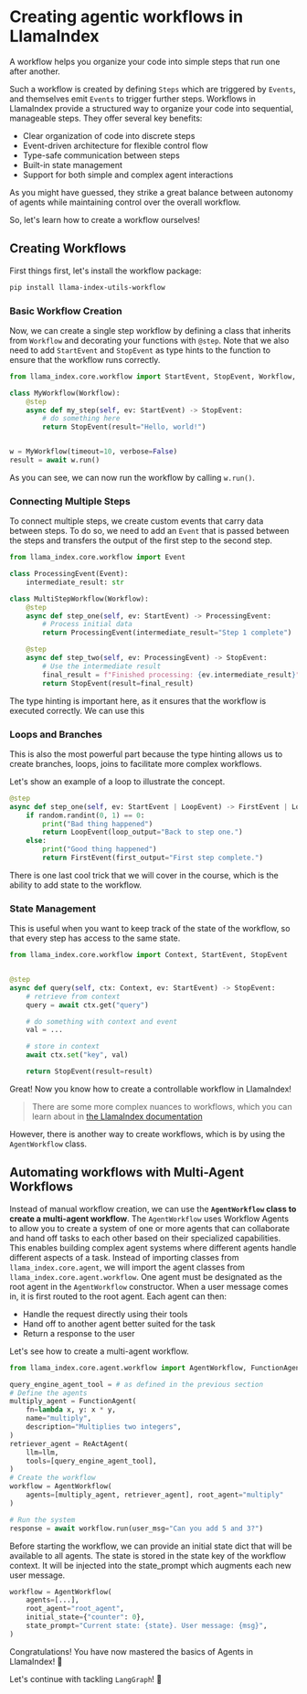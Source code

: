 # Creating agentic workflows in LlamaIndex

A workflow helps you organize your code into simple steps that run one after another.

Such a workflow is created by defining `Steps` which are triggered by `Events`, and themselves emit `Events` to trigger further steps.
Workflows in LlamaIndex provide a structured way to organize your code into sequential, manageable steps. They offer several key benefits:

- Clear organization of code into discrete steps
- Event-driven architecture for flexible control flow
- Type-safe communication between steps
- Built-in state management
- Support for both simple and complex agent interactions

As you might have guessed, they strike a great balance between autonomy of agents while maintaining control over the overall workflow.

So, let's learn how to create a workflow ourselves!

## Creating Workflows

First things first, let's install the workflow package:

```bash
pip install llama-index-utils-workflow
```

### Basic Workflow Creation

Now, we can create a single step workflow by defining a class that inherits from `Workflow` and decorating your functions with `@step`.
Note that we also need to add `StartEvent` and `StopEvent` as type hints to the function to ensure that the workflow runs correctly.


```python
from llama_index.core.workflow import StartEvent, StopEvent, Workflow, step

class MyWorkflow(Workflow):
    @step
    async def my_step(self, ev: StartEvent) -> StopEvent:
        # do something here
        return StopEvent(result="Hello, world!")


w = MyWorkflow(timeout=10, verbose=False)
result = await w.run()
```

As you can see, we can now run the workflow by calling `w.run()`.

### Connecting Multiple Steps

To connect multiple steps, we create custom events that carry data between steps.
To do so, we need to add an `Event` that is passed between the steps and transfers the output of the first step to the second step.

```python
from llama_index.core.workflow import Event

class ProcessingEvent(Event):
    intermediate_result: str

class MultiStepWorkflow(Workflow):
    @step
    async def step_one(self, ev: StartEvent) -> ProcessingEvent:
        # Process initial data
        return ProcessingEvent(intermediate_result="Step 1 complete")

    @step
    async def step_two(self, ev: ProcessingEvent) -> StopEvent:
        # Use the intermediate result
        final_result = f"Finished processing: {ev.intermediate_result}"
        return StopEvent(result=final_result)
```

The type hinting is important here, as it ensures that the workflow is executed correctly. We can use this

### Loops and Branches

This is also the most powerful part because the type hinting allows us to create branches, loops, joins to facilitate more complex workflows.

Let's show an example of a loop to illustrate the concept.

```python
@step
async def step_one(self, ev: StartEvent | LoopEvent) -> FirstEvent | LoopEvent:
    if random.randint(0, 1) == 0:
        print("Bad thing happened")
        return LoopEvent(loop_output="Back to step one.")
    else:
        print("Good thing happened")
        return FirstEvent(first_output="First step complete.")
```

There is one last cool trick that we will cover in the course, which is the ability to add state to the workflow.

### State Management
This is useful when you want to keep track of the state of the workflow, so that every step has access to the same state.

```python
from llama_index.core.workflow import Context, StartEvent, StopEvent


@step
async def query(self, ctx: Context, ev: StartEvent) -> StopEvent:
    # retrieve from context
    query = await ctx.get("query")

    # do something with context and event
    val = ...

    # store in context
    await ctx.set("key", val)

    return StopEvent(result=result)
```

Great! Now you know how to create a controllable workflow in LlamaIndex!

> There are some more complex nuances to workflows, which you can learn about in [the LlamaIndex documentation](https://docs.llamaindex.ai/en/stable/understanding/workflows/)

However, there is another way to create workflows, which is by using the `AgentWorkflow` class.

## Automating workflows with Multi-Agent Workflows

Instead of manual workflow creation, we can use the **`AgentWorkflow` class to create a multi-agent workflow**.
The `AgentWorkflow` uses Workflow Agents to allow you to create a system of one or more agents that can collaborate and hand off tasks to each other based on their specialized capabilities.
This enables building complex agent systems where different agents handle different aspects of a task.
Instead of importing classes from `llama_index.core.agent`, we will import the agent classes from `llama_index.core.agent.workflow`.
One agent must be designated as the root agent in the `AgentWorkflow` constructor.
When a user message comes in, it is first routed to the root agent. Each agent can then:

- Handle the request directly using their tools
- Hand off to another agent better suited for the task
- Return a response to the user

Let's see how to create a multi-agent workflow.

```python
from llama_index.core.agent.workflow import AgentWorkflow, FunctionAgent, ReActAgent

query_engine_agent_tool = # as defined in the previous section
# Define the agents
multiply_agent = FunctionAgent(
    fn=lambda x, y: x * y,
    name="multiply",
    description="Multiplies two integers",
)
retriever_agent = ReActAgent(
    llm=llm,
    tools=[query_engine_agent_tool],
)
# Create the workflow
workflow = AgentWorkflow(
    agents=[multiply_agent, retriever_agent], root_agent="multiply"
)

# Run the system
response = await workflow.run(user_msg="Can you add 5 and 3?")
```

Before starting the workflow, we can provide an initial state dict that will be available to all agents.
The state is stored in the state key of the workflow context. It will be injected into the state_prompt which augments each new user message.

```python
workflow = AgentWorkflow(
    agents=[...],
    root_agent="root_agent",
    initial_state={"counter": 0},
    state_prompt="Current state: {state}. User message: {msg}",
)
```

Congratulations! You have now mastered the basics of Agents in LlamaIndex! 🎉

Let's continue with tackling `LangGraph`! 🚀